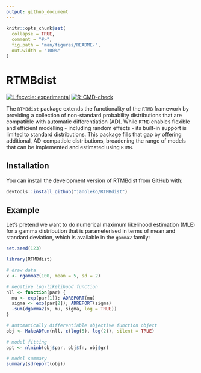 ```yaml
---
output: github_document
---
```


<!-- README.md is generated from README.Rmd. Please edit that file -->

```r
knitr::opts_chunk$set(
  collapse = TRUE,
  comment = "#>",
  fig.path = "man/figures/README-",
  out.width = "100%"
)
```

# RTMBdist

<!-- badges: start -->
[![Lifecycle: experimental](https://img.shields.io/badge/lifecycle-experimental-orange.svg)](https://lifecycle.r-lib.org/articles/stages.html#experimental)
[![R-CMD-check](https://github.com/janoleko/RTMBdist/actions/workflows/R-CMD-check.yaml/badge.svg)](https://github.com/janoleko/RTMBdist/actions/workflows/R-CMD-check.yaml)
<!-- badges: end -->

The `RTMBdist` package extends the functionality of the `RTMB` framework by providing a collection of non-standard probability distributions that are compatible with automatic differentiation (AD). 
While `RTMB` enables flexible and efficient modelling - including random effects - its built-in support is limited to standard distributions. 
This package fills that gap by offering additional, AD-compatible distributions, broadening the range of models that can be implemented and estimated using `RTMB`.

## Installation

You can install the development version of RTMBdist from [GitHub](https://github.com/) with:

```r
devtools::install_github("janoleko/RTMBdist")
```

## Example

Let's pretend we want to do numerical maximum likelihood estimation (MLE) for a gamma distribution that is parameterised in terms of mean and standard deviation, which is available in the `gamma2` family:

```r
set.seed(123)
```

```r
library(RTMBdist)

# draw data
x <- rgamma2(100, mean = 5, sd = 2)

# negative log-likelihood function
nll <- function(par) {
  mu <- exp(par[1]); ADREPORT(mu)
  sigma <- exp(par[2]); ADREPORT(sigma)
  -sum(dgamma2(x, mu, sigma, log = TRUE))
}

# automatically differentiable objective function object
obj <- MakeADFun(nll, c(log(5), log(2)), silent = TRUE)

# model fitting
opt <- nlminb(obj$par, obj$fn, obj$gr)

# model summary
summary(sdreport(obj))
```


